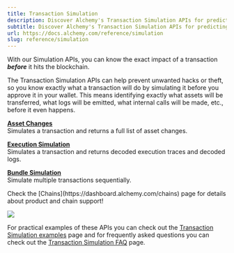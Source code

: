```yaml
---
title: Transaction Simulation
description: Discover Alchemy's Transaction Simulation APIs for predicting the precise impact of a transaction before it reaches the blockchain.
subtitle: Discover Alchemy's Transaction Simulation APIs for predicting the precise impact of a transaction before it reaches the blockchain.
url: https://docs.alchemy.com/reference/simulation
slug: reference/simulation
---
```


With our Simulation APIs, you can know the exact impact of a transaction ***before*** it hits the blockchain.

The Transaction Simulation APIs can help prevent unwanted hacks or theft, so you know exactly what a transaction will do by simulating it before you approve it in your wallet. This means identifying exactly what assets will be transferred, what logs will be emitted, what internal calls will be made, etc., before it even happens.

[**Asset Changes**](/reference/alchemy-simulateassetchanges)<br/>
Simulates a transaction and returns a full list of asset changes.

[**Execution Simulation**](/reference/alchemy-simulateexecution)<br/>
Simulates a transaction and returns decoded execution traces and decoded logs.

[**Bundle Simulation**](/reference/simulation-bundle)<br/>
Simulate multiple transactions sequentially.

<Info>
  Check the [Chains](https://dashboard.alchemy.com/chains) page for details about product and chain support!

  ![](523fb8a9a9d899921ee1046d0ff1b389967a9976d1c6112ebbbe071ddd1ef374-image.png)
</Info>

For practical examples of these APIs you can check out the [Transaction Simulation examples](/reference/simulation-examples) page and for frequently asked questions you can check out the [Transaction Simulation FAQ](/reference/simulation-faqs) page.
